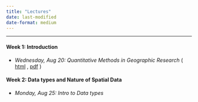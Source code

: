 ```yaml
---
title: "Lectures"
date: last-modified
date-format: medium
---
```


------------------------------------------------------------------------

#### Week 1: Introduction

-   *Wednesday, Aug 20: Quantitative Methods in Geographic Research* ( [html](./lectures/1_introduction/1_introduction.html){target="_blank"} , [pdf](./lectures/1_introduction/1_introduction.pdf){target="_blank"} )

#### Week 2: Data types and Nature of Spatial Data

-   *Monday, Aug 25: Intro to Data types*
